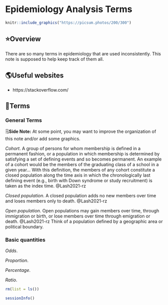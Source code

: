 # Epidemiology Analysis Terms

<!--
Hidden comments placeholder
-->

```r
knitr::include_graphics("https://picsum.photos/200/300")
```

## ⭐️Overview

There are so many terms in epidemiology that are used inconsistently. This note is supposed to help keep track of them all.

## 🌎Useful websites

* https://stackoverflow.com/

## 📖Terms

### General Terms

<p class="note"> 🗒**Side Note:** At some point, you may want to improve the organization of this note and/or add some graphics. </p>

*Cohort*. A group of persons for whom membership is defined in a permanent fashion, or a population in which membership is determined by satisfying a set of defining events and so becomes permanent. An example of a cohort would be the members of the graduating class of a school in a given year... With this definition, the members of any cohort constitute a closed population along the time axis in which the chronologically last defining event (e.g., birth with Down syndrome or study recruitment) is taken as the index time. @Lash2021-rz

*Closed population*. A closed population adds no new members over time and loses members only to death. @Lash2021-rz

*Open population*. Open populations may gain members over time, through immigration or birth, or lose members over time through emigration or death. @Lash2021-rz Think of a population defined by a geographic area or political boundary.

### Basic quantities

*Odds*. 

*Proportion*.

*Percentage*.

*Ratio*.

<!--
Clean up and add session info
-->

```r
rm(list = ls())
```

```r
sessionInfo()
```
